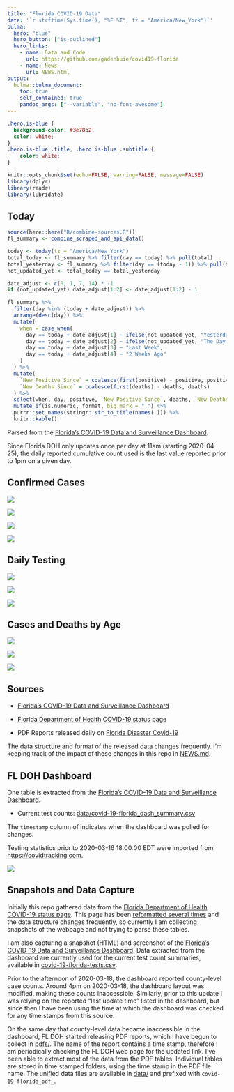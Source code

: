 ```yaml
---
title: "Florida COVID-19 Data"
date: '`r strftime(Sys.time(), "%F %T", tz = "America/New_York")`'
bulma:
  hero: "blue"
  hero_button: ["is-outlined"]
  hero_links:
    - name: Data and Code
      url: https://github.com/gadenbuie/covid19-florida
    - name: News
      url: NEWS.html
output: 
  bulma::bulma_document:
    toc: true
    self_contained: true
    pandoc_args: ["--variable", "no-font-awesome"]
---
```


```css
.hero.is-blue {
  background-color: #3e78b2;
  color: white;
}
.hero.is-blue .title, .hero.is-blue .subtitle {
	color: white;
}
```


```r
knitr::opts_chunk$set(echo=FALSE, warning=FALSE, message=FALSE)
library(dplyr)
library(readr)
library(lubridate)
```

## Today

```r
source(here::here("R/combine-sources.R"))
fl_summary <- combine_scraped_and_api_data()

today <- today(tz = "America/New_York")
total_today <- fl_summary %>% filter(day == today) %>% pull(total)
total_yesterday <- fl_summary %>% filter(day == (today - 1)) %>% pull(total)
not_updated_yet <- total_today == total_yesterday

date_adjust <- c(0, 1, 7, 14) * -1
if (not_updated_yet) date_adjust[1:2] <- date_adjust[1:2] - 1

fl_summary %>% 
  filter(day %in% (today + date_adjust)) %>% 
  arrange(desc(day)) %>% 
  mutate(
    when = case_when(
      day == today + date_adjust[1] ~ ifelse(not_updated_yet, "Yesterday", "Today"),
      day == today + date_adjust[2] ~ ifelse(not_updated_yet, "The Day Before", "Yesterday"),
      day == today + date_adjust[3] ~ "Last Week",
      day == today + date_adjust[4] ~ "2 Weeks Ago"
    )
  ) %>% 
  mutate(
    `New Positive Since` = coalesce(first(positive) - positive, positive),
    `New Deaths Since` = coalesce(first(deaths) - deaths, deaths)
  ) %>% 
  select(when, day, positive, `New Positive Since`, deaths, `New Deaths Since`, total) %>% 
  mutate_if(is.numeric, format, big.mark = ",") %>% 
  purrr::set_names(stringr::str_to_title(names(.))) %>% 
  knitr::kable()
```

Parsed from the [Florida's COVID-19 Data and Surveillance Dashboard][dashboard].

Since Florida DOH only updates once per day at 11am (starting 2020-04-25),
the daily reported cumulative count used is the last value reported prior to 1pm
on a given day.

## Confirmed Cases

![](plots/covid-19-florida-testing.png)

![](plots/covid-19-florida-total-positive.png)

![](plots/covid-19-florida-county-top-6.png)

![](plots/covid-19-florida-daily-test-changes.png)

## Daily Testing

![](plots/covid-19-florida-tests-per-case.png)

<!-- ![](plots/covid-19-florida-change-new-cases.png) -->

![](plots/covid-19-florida-tests-percent-positive.png)

![](plots/covid-19-florida-test-and-case-growth.png)

## Cases and Deaths by Age

![](plots/covid-19-florida-age.png)

![](plots/covid-19-florida-age-deaths.png)

![](plots/covid-19-florida-age-sex.png)

## Sources

- [Florida's COVID-19 Data and Surveillance Dashboard][dashboard]

- [Florida Department of Health COVID-19 status page][main-page]

- PDF Reports released daily on [Florida Disaster Covid-19][fl-disaster]

The data structure and format of the released data changes frequently.
I'm keeping track of the impact of these changes in this repo in [NEWS.md](NEWS.md).

## FL DOH Dashboard

One table is extracted from the [Florida's COVID-19 Data and Surveillance Dashboard][dashboard].

- Current test counts: [data/covid-19-florida_dash_summary.csv](data/covid-19-florida_dash_summary.csv)

The `timestamp` column of indicates when the dashboard was polled for changes.

Testing statistics prior to 2020-03-16 18:00:00 EDT were imported from <https://covidtracking.com>.

![](screenshots/fodh_maps_arcgis_com__apps__opsdashboard.png)

## Snapshots and Data Capture

Initially this repo gathered data from the [Florida Department of Health COVID-19 status page][main-page].
This page has been [reformatted several times](screenshots/floridahealth_gov__diseases-and-conditions__COVID-19.png) and the data structure changes frequently,
so currently I am collecting snapshots of the webpage and not trying to parse these tables.

I am also capturing a snapshot (HTML) and screenshot of the [Florida's COVID-19 Data and Surveillance Dashboard][dashboard].
Data extracted from the dashboard are currently used for the current test count summaries, available in [covid-19-florida-tests.csv](covid-19-florida-tests.csv).

Prior to the afternoon of 2020-03-18, the dashboard reported county-level case counts.
Around 4pm on 2020-03-18, the dashboard layout was modified, making these counts inaccessible.
Similarly, prior to this update I was relying on the reported "last update time" listed in the dashboard,
but since then I have been using the time at which the dashboard was checked for any time stamps from this source.

On the same day that county-level data became inaccessible in the dashboard, 
FL DOH started releasing PDF reports,
which I have begun to collect in [pdfs/](pdfs/).
The name of the report contains a time stamp, 
therefore I am periodically checking the FL DOH web page for the updated link.
I've been able to extract most of the data from the PDF tables.
Individual tables are stored in time stamped folders, 
using the time stamp in the PDF file name.
The unified data files are available in [data/](data/)
and prefixed with `covid-19-florida_pdf_`.

[main-page]: http://www.floridahealth.gov/diseases-and-conditions/COVID-19/
[dashboard]: https://fdoh.maps.arcgis.com/apps/opsdashboard/index.html#/8d0de33f260d444c852a615dc7837c86
[fl-disaster]: http://www.floridahealth.gov/diseases-and-conditions/COVID-19/
